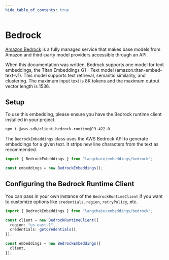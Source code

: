 ```yaml
---
hide_table_of_contents: true
---
```


# Bedrock

[Amazon Bedrock](https://docs.aws.amazon.com/bedrock/latest/userguide/what-is-service.html) is a fully managed service that makes base models from Amazon and third-party model providers accessible through an API.

When this documentation was written, Bedrock supports one model for text embeddings, the Titan Embeddings G1 - Text model (amazon.titan-embed-text-v1). This model supports text retrieval, semantic similarity, and clustering. The maximum input text is 8K tokens and the maximum output vector length is 1536.

## Setup

To use this embedding, please ensure you have the Bedrock runtime client installed in your project.

```bash npm2yarn
npm i @aws-sdk/client-bedrock-runtime@^3.422.0
```

The `BedrockEmbeddings` class uses the AWS Bedrock API to generate embeddings for a given text. It strips new line characters from the text as recommended.

```typescript
import { BedrockEmbeddings } from "langchain/embeddings/bedrock";

const embeddings = new BedrockEmbeddings();
```

## Configuring the Bedrock Runtime Client

You can pass in your own instance of the `BedrockRuntimeClient` if you want to customize options like
`credentials`, `region`, `retryPolicy`, etc.

```typescript
import { BedrockEmbeddings } from "langchain/embeddings/bedrock";

const client = new BedrockRuntimeClient({
  region: "us-east-1",
  credentials: getCredentials(),
});

const embeddings = new BedrockEmbeddings({
  client,
});
```
